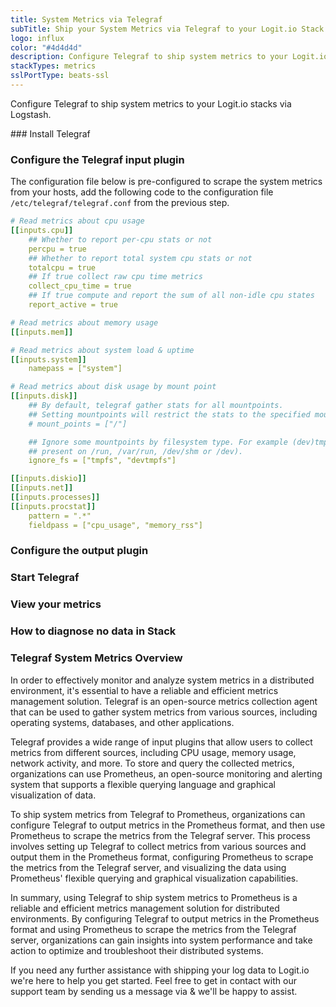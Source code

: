 ```yaml
---
title: System Metrics via Telegraf
subTitle: Ship your System Metrics via Telegraf to your Logit.io Stack
logo: influx
color: "#4d4d4d"
description: Configure Telegraf to ship system metrics to your Logit.io stacks. Configure Telegraf to send system metrics to Logstash or Elastic. Get started using our Telegraf system metrics example configuration.
stackTypes: metrics
sslPortType: beats-ssl
---
```


Configure Telegraf to ship system metrics to your Logit.io stacks via Logstash.

<Steps>
  ### Install Telegraf

  <InstallTelegraf />

  ### Configure the Telegraf input plugin

  The configuration file below is pre-configured to scrape the system metrics from your hosts, add the following code to the configuration file `/etc/telegraf/telegraf.conf` from the previous step.

  ```yaml copy
  # Read metrics about cpu usage
  [[inputs.cpu]]
      ## Whether to report per-cpu stats or not
      percpu = true
      ## Whether to report total system cpu stats or not
      totalcpu = true
      ## If true collect raw cpu time metrics
      collect_cpu_time = true
      ## If true compute and report the sum of all non-idle cpu states
      report_active = true

  # Read metrics about memory usage
  [[inputs.mem]]

  # Read metrics about system load & uptime
  [[inputs.system]]
      namepass = ["system"]

  # Read metrics about disk usage by mount point
  [[inputs.disk]]
      ## By default, telegraf gather stats for all mountpoints.
      ## Setting mountpoints will restrict the stats to the specified mountpoints.
      # mount_points = ["/"]

      ## Ignore some mountpoints by filesystem type. For example (dev)tmpfs (usually
      ## present on /run, /var/run, /dev/shm or /dev).
      ignore_fs = ["tmpfs", "devtmpfs"]

  [[inputs.diskio]]
  [[inputs.net]]
  [[inputs.processes]]
  [[inputs.procstat]]
      pattern = ".*"
      fieldpass = ["cpu_usage", "memory_rss"]
  ```

  ### Configure the output plugin

  <TelegrafOutputPlugin />

  ### Start Telegraf

  <StartTelegraf />

  ### View your metrics
  <LaunchStack source="System_Metrics_via_Telegraf" utmMedium="metrics" utmCampaign="telegraf-system-metrics" />

  ### How to diagnose no data in Stack

  <DiagnoseNoData />

</Steps>

### Telegraf System Metrics Overview

In order to effectively monitor and analyze system metrics in a distributed environment, it's essential 
to have a reliable and efficient metrics management solution. Telegraf is an open-source metrics 
collection agent that can be used to gather system metrics from various sources, 
including operating systems, databases, and other applications.

Telegraf provides a wide range of input plugins that allow users to collect metrics from different sources, 
including CPU usage, memory usage, network activity, and more. To store and query the collected metrics, 
organizations can use Prometheus, an open-source monitoring and alerting system that 
supports a flexible querying language and graphical visualization of data.

To ship system metrics from Telegraf to Prometheus, organizations can configure Telegraf to 
output metrics in the Prometheus format, and then use Prometheus to scrape the metrics from the Telegraf server. 
This process involves setting up Telegraf to collect metrics from various sources and output them in the 
Prometheus format, configuring Prometheus to scrape the metrics from the Telegraf server, and 
visualizing the data using Prometheus' flexible querying and graphical visualization capabilities.

In summary, using Telegraf to ship system metrics to Prometheus is a reliable and efficient metrics 
management solution for distributed environments. By configuring Telegraf to output metrics in the 
Prometheus format and using Prometheus to scrape the metrics from the Telegraf server, organizations 
can gain insights into system performance and take action to optimize and troubleshoot their distributed systems.

If you need any further assistance with shipping your log data to Logit.io we're here to help you get started. 
Feel free to get in contact with our support team by sending us a message via <IntercomButton text="live chat" /> 
& we'll be happy to assist.